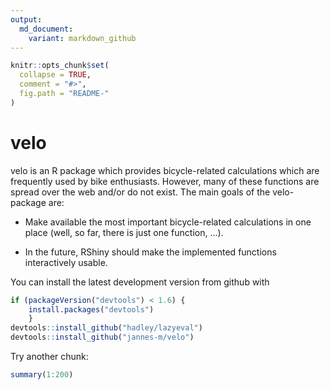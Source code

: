 ```yaml
---
output:
  md_document:
    variant: markdown_github
---
```


<!-- README.md is generated from README.Rmd. Please edit that file -->

```r
knitr::opts_chunk$set(
  collapse = TRUE,
  comment = "#>",
  fig.path = "README-"
)
```
# velo
velo is an R package which provides bicycle-related calculations which are frequently used by bike enthusiasts. However, many of these functions are spread over the web and/or do not exist.
The main goals of the velo-package are:

* Make available the most important bicycle-related calculations in one place (well, so far, there is just one function, ...).

* In the future, RShiny should make the implemented functions interactively usable.

You can install the latest development version from github with

```r
if (packageVersion("devtools") < 1.6) {
    install.packages("devtools")    
    }
devtools::install_github("hadley/lazyeval")
devtools::install_github("jannes-m/velo")
```

Try another chunk:
```r
summary(1:200)
```
